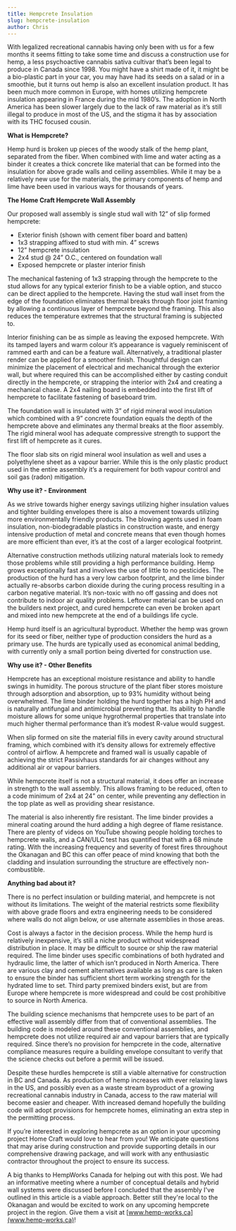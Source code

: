 ```yaml
---
title: Hempcrete Insulation
slug: hempcrete-insulation
author: Chris
---
```


With legalized recreational cannabis having only been with us for a few months it seems fitting to take some time and discuss a construction use for hemp, a less psychoactive cannabis sativa cultivar that’s been legal to produce in Canada since 1998. You might have a shirt made of it, it might be a bio-plastic part in your car, you may have had its seeds on a salad or in a smoothie, but it turns out hemp is also an excellent insulation product. It has been much more common in Europe, with homes utilizing hempcrete insulation appearing in France during the mid 1980’s. The adoption in North America has been slower largely due to the lack of raw material as it’s still illegal to produce in most of the US, and the stigma it has by association with its THC focused cousin. 


**What is Hempcrete?**

Hemp hurd is broken up pieces of the woody stalk of the hemp plant, separated from the fiber. When combined with lime and water acting as a binder it creates a thick concrete like material that can be formed into the insulation for above grade walls and ceiling assemblies. While it may be a relatively new use for the materials, the primary components of hemp and lime have been used in various ways for thousands of years.


**The Home Craft Hempcrete Wall Assembly**

Our proposed wall assembly is single stud wall with 12” of slip formed hempcrete:

- Exterior finish (shown with cement fiber board and batten)
- 1x3 strapping affixed to stud with min. 4” screws
- 12” hempcrete insulation
- 2x4 stud @ 24” O.C., centered on foundation wall
- Exposed hempcrete or plaster interior finish

The mechanical fastening of 1x3 strapping through the hempcrete to the stud allows for any typical exterior finish to be a viable option, and stucco can be direct applied to the hempcrete. Having the stud wall inset from the edge of the foundation eliminates thermal breaks through floor joist framing by allowing a continuous layer of hempcrete beyond the framing. This also reduces the temperature extremes that the structural framing is subjected to. 

Interior finishing can be as simple as leaving the exposed hempcrete. With its tamped layers and warm colour it’s appearance is vaguely reminiscent of rammed earth and can be a feature wall. Alternatively, a traditional plaster render can be applied for a smoother finish. Thoughtful design can minimize the placement of electrical and mechanical through the exterior wall, but where required this can be accomplished either by casting conduit directly in the hempcrete, or strapping the interior with 2x4 and creating a mechanical chase. A 2x4 nailing board is embedded into the first lift of hempcrete to facilitate fastening of baseboard trim.

The foundation wall is insulated with 3” of rigid mineral wool insulation which combined with a 9” concrete foundation equals the depth of the hempcrete above and eliminates any thermal breaks at the floor assembly. The rigid mineral wool has adequate compressive strength to support the first lift of hempcrete as it cures. 

The floor slab sits on rigid mineral wool insulation as well and uses a polyethylene sheet as a vapour barrier. While this is the only plastic product used in the entire assembly it’s a requirement for both vapour control and soil gas (radon) mitigation. 


**Why use it? - Environment**

As we strive towards higher energy savings utilizing higher insulation values and tighter building envelopes there is also a movement towards utilizing more environmentally friendly products. The blowing agents used in foam insulation, non-biodegradable plastics in construction waste, and energy intensive production of metal and concrete means that even though homes are more efficient than ever, it’s at the cost of a larger ecological footprint. 

Alternative construction methods utilizing natural materials look to remedy those problems while still providing a high performance building. Hemp grows exceptionally fast and involves the use of little to no pesticides. The production of the hurd has a very low carbon footprint, and the lime binder actually re-absorbs carbon dioxide during the curing process resulting in a carbon negative material. It’s non-toxic with no off gassing and does not contribute to indoor air quality problems. Leftover material can be used on the builders next project, and cured hempcrete can even be broken apart and mixed into new hempcrete at the end of a buildings life cycle.

Hemp hurd itself is an agricultural byproduct. Whether the hemp was grown for its seed or fiber, neither type of production considers the hurd as a primary use. The hurds are typically used as economical animal bedding, with currently only a small portion being diverted for construction use.  


**Why use it? - Other Benefits**

Hempcrete has an exceptional moisture resistance and ability to handle swings in humidity. The porous structure of the plant fiber stores moisture through adsorption and absorption, up to 93% humidity without being overwhelmed. The lime binder holding the hurd together has a high PH and is naturally antifungal and antimicrobial preventing that. Its ability to handle moisture allows for some unique hygrothermal properties that translate into much higher thermal performance than it’s modest R-value would suggest. 

When slip formed on site the material fills in every cavity around structural framing, which combined with it’s density allows for extremely effective control of airflow. A hempcrete and framed wall is usually capable of achieving the strict Passivhaus standards for air changes without any additional air or vapour barriers. 

While hempcrete itself is not a structural material, it does offer an increase in strength to the wall assembly. This allows framing to be reduced, often to a code minimum of 2x4 at 24” on center, while preventing any deflection in the top plate as well as providing shear resistance.

The material is also inherently fire resistant. The lime binder provides a mineral coating around the hurd adding a high degree of flame resistance. There are plenty of videos on YouTube showing people holding torches to hempcrete walls, and a CAN/ULC test has quantified that with a 68 minute rating. With the increasing frequency and severity of forest fires throughout the Okanagan and BC this can offer peace of mind knowing that both the cladding and insulation surrounding the structure are effectively non-combustible. 


**Anything bad about it?**

There is no perfect insulation or building material, and hempcrete is not without its limitations. The weight of the material restricts some flexibility with above grade floors and extra engineering needs to be considered where walls do not align below, or use alternate assemblies in those areas.

Cost is always a factor in the decision process. While the hemp hurd is relatively inexpensive, it’s still a niche product without widespread distribution in place. It may be difficult to source or ship the raw material required. The lime binder uses specific combinations of both hydrated and hydraulic lime, the latter of which isn’t produced in North America. There are various clay and cement alternatives available as long as care is taken to ensure the binder has sufficient short term working strength for the hydrated lime to set. Third party premixed binders exist, but are from Europe where hempcrete is more widespread and could be cost prohibitive to source in North America.

The building science mechanisms that hempcrete uses to be part of an effective wall assembly differ from that of conventional assemblies. The building code is modeled around these conventional assemblies, and hempcrete does not utilize required air and vapour barriers that are typically required. Since there’s no provision for hempcrete in the code, alternative compliance measures require a building envelope consultant to verify that the science checks out before a permit will be issued. 

Despite these hurdles hempcrete is still a viable alternative for construction in BC and Canada. As production of hemp increases with ever relaxing laws in the US, and possibly even as a waste stream byproduct of a growing recreational cannabis industry in Canada, access to the raw material will become easier and cheaper. With increased demand hopefully the building code will adopt provisions for hempcrete homes, eliminating an extra step in the permitting process.

If you’re interested in exploring hempcrete as an option in your upcoming project Home Craft would love to hear from you! We anticipate questions that may arise during construction and provide supporting details in our comprehensive drawing package, and will work with any enthusiastic contractor throughout the project to ensure its success. 

A big thanks to HempWorks Canada for helping out with this post. We had an informative meeting where a number of conceptual details and hybrid wall systems were discussed before I concluded that the assembly I've outlined in this article is a viable approach. Better still they're local to the Okanagan and would be excited to work on any upcoming hempcrete project in the region. Give them a visit at [www.hemp-works.ca](www.hemp-works.ca)!